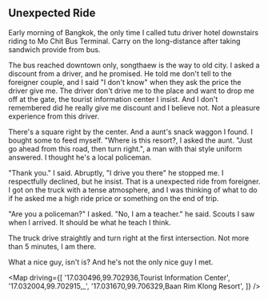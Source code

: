 
## Unexpected Ride

Early morning of Bangkok, the only time I called tutu driver hotel downstairs riding to Mo Chit Bus Terminal.
Carry on the long-distance after taking sandwich provide from bus.

The bus reached downtown only, songthaew is the way to old city.
I asked a discount from a driver, and he promised.
He told me don't tell to the foreigner couple,
and I said "I don't know" when they ask the price the driver give me.
The driver don't drive me to the place and want to drop me off at the gate, the tourist information center I insist.
And I don't remembered did he really give me discount and I believe not.
Not a pleasure experience from this driver.

There's a square right by the center.
And a aunt's snack waggon I found.
I bought some to feed myself.
"Where is this resort?, I asked the aunt.
"Just go ahead from this road, then turn right.", a man with thai style uniform answered.
I thought he's a local policeman.

"Thank you." I said. Abruptly, "I drive you there" he stopped me.
I respectfully declined, but he insist.
That is a unexpected ride from foreigner.
I got on the truck with a tense atmosphere,
and I was thinking of what to do if he asked me a high ride price or something on the end of trip.

"Are you a policeman?" I asked. "No, I am a teacher." he said.
Scouts I saw when I arrived. It should be what he teach I think.

The truck drive straightly and turn right at the first intersection. Not more than 5 minutes, I am there.

What a nice guy, isn't is? And he's not the only nice guy I met.

<Map
  driving={[
    '17.030496,99.702936,Tourist Information Center',
    '17.032004,99.702915,_',
    '17.031670,99.706329,Baan Rim Klong Resort',
  ]}
/>
